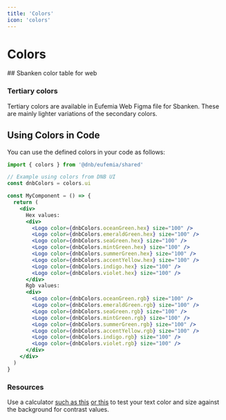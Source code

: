 ```yaml
---
title: 'Colors'
icon: 'colors'
---
```



# Colors

<VisibilityByTheme hidden="sbanken">
## DNB color table for web

_Note:_ DNB color names for design and development are in English.

<ColorsTable />

## Gradients, shadows, and shades

### Gradients

The DNB brand consists mainly of solid fill colors. Gradients should be avoided despite there being an illustration in Brandbook on page 39 (pdf) showing a graph with a purple gradient.

### Shadows

Shadows are used to depict depth along the z-axis. Typical use cases are interface components that are laid 'above' the main interface such as calendar widgets. Currently, Android development for DNB uses Google Material Design Guidelines regarding shadow color, depth, blur, etc.

See the DNB Figma main guide for shadow specifications.

### Tints and Shades

Tints are lighter versions of the color that are made by mixing a color with white, whereas shades are darker versions of the color that are made by mixing a color with black. If a lighter version of a primary color is required (due to accessibility, contrast, or for illustration), then ....

</VisibilityByTheme>

<VisibilityByTheme visible="sbanken">
## Sbanken color table for web

<ColorsTable />

### Tertiary colors

Tertiary colors are available in Eufemia Web Figma file for Sbanken. These are mainly lighter variations of the secondary colors.

</VisibilityByTheme>

## Using Colors in Code

You can use the defined colors in your code as follows:

```jsx
import { colors } from '@dnb/eufemia/shared'

// Example using colors from DNB UI
const dnbColors = colors.ui

const MyComponent = () => {
  return (
    <div>
      Hex values:
      <div>
        <Logo color={dnbColors.oceanGreen.hex} size="100" />
        <Logo color={dnbColors.emeraldGreen.hex} size="100" />
        <Logo color={dnbColors.seaGreen.hex} size="100" />
        <Logo color={dnbColors.mintGreen.hex} size="100" />
        <Logo color={dnbColors.summerGreen.hex} size="100" />
        <Logo color={dnbColors.accentYellow.hex} size="100" />
        <Logo color={dnbColors.indigo.hex} size="100" />
        <Logo color={dnbColors.violet.hex} size="100" />
      </div>
      Rgb values:
      <div>
        <Logo color={dnbColors.oceanGreen.rgb} size="100" />
        <Logo color={dnbColors.emeraldGreen.rgb} size="100" />
        <Logo color={dnbColors.seaGreen.rgb} size="100" />
        <Logo color={dnbColors.mintGreen.rgb} size="100" />
        <Logo color={dnbColors.summerGreen.rgb} size="100" />
        <Logo color={dnbColors.accentYellow.rgb} size="100" />
        <Logo color={dnbColors.indigo.rgb} size="100" />
        <Logo color={dnbColors.violet.rgb} size="100" />
      </div>
    </div>
  )
}
```

### Resources

Use a calculator [such as this](https://snook.ca/technical/colour_contrast/colour.html#fg=33FF33,bg=333333) [or this](https://webaim.org/resources/contrastchecker/) to test your text color and size against the background for contrast values.

